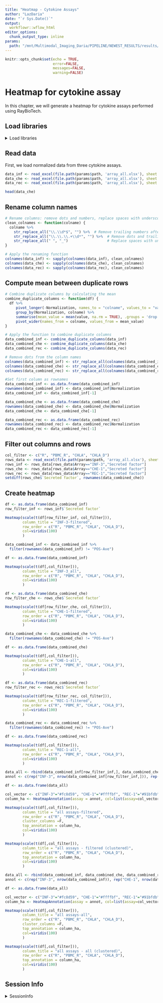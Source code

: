 ```yaml
---
title: "Heatmap - Cytokine Assays"
author: "LazDaria"
date: "`r Sys.Date()`"
output: 
  workflowr::wflow_html
editor_options:
  chunk_output_type: inline
params: 
  path: "/mnt/Multimodal_Imaging_Daria/PIPELINE/NEWEST_RESULTS/results/Manuscript/cytokines"
---
```


```r
knitr::opts_chunk$set(echo = TRUE,
                      error=FALSE,
                      messages=FALSE,
                      warning=FALSE)
```

# Heatmap for cytokine assay {#cyto}
In this chapter, we will generate a heatmap for cytokine assays performed using RayBioTech. 

## Load libraries
<details>
   <summary>Load libraries</summary>
   
```r
library(readxl)
library(dplyr)
library(stringr)
library(tidyr)
library(ComplexHeatmap)
library(viridis)
```
</details>

## Read data
First, we load normalized data from three cytokine assays.

```r
data_inf <- read_excel(file.path(params$path, 'array_all.xlsx'), sheet = "INF3")
data_che <- read_excel(file.path(params$path, 'array_all.xlsx'), sheet = "CHE1")
data_rec <- read_excel(file.path(params$path, 'array_all.xlsx'), sheet = "REC1")

head(data_che)
```
## Rename column names

```r
# Rename columns: remove dots and numbers, replace spaces with underscores
clean_colnames <- function(colname) {
  colname %>%
    str_replace_all("\\.\\d*$", "") %>%  # Remove trailing numbers after a dot
    str_replace_all("\\.\\.\\.+\\d*", "") %>%  # Remove dots and trailing numbers
    str_replace_all(" ", "_")                  # Replace spaces with underscores
}

# Apply the renaming function
colnames(data_inf) <- sapply(colnames(data_inf), clean_colnames)
colnames(data_che) <- sapply(colnames(data_che), clean_colnames)
colnames(data_rec) <- sapply(colnames(data_rec), clean_colnames)
```

## Compute mean between duplicate rows

```r
# Combine duplicate columns by calculating the mean
combine_duplicate_columns <- function(df) {
  df %>%
     pivot_longer(-Normalization, names_to = "colname", values_to = "value") %>%
     group_by(Normalization, colname) %>%
     summarise(mean_value = mean(value, na.rm = TRUE), .groups = 'drop') %>%
     pivot_wider(names_from = colname, values_from = mean_value)
}

# Apply the function to combine duplicate columns
data_combined_inf <- combine_duplicate_columns(data_inf)
data_combined_che <- combine_duplicate_columns(data_che)
data_combined_rec <- combine_duplicate_columns(data_rec)

# Remove dots from the column names
colnames(data_combined_inf) <- str_replace_all(colnames(data_combined_inf), "\\.", "")
colnames(data_combined_che) <- str_replace_all(colnames(data_combined_che), "\\.", "")
colnames(data_combined_rec) <- str_replace_all(colnames(data_combined_rec), "\\.", "")

#Set first column as rownames
data_combined_inf <- as.data.frame(data_combined_inf)
rownames(data_combined_inf) <- data_combined_inf$Normalization
data_combined_inf <- data_combined_inf[-1]

data_combined_che <- as.data.frame(data_combined_che)
rownames(data_combined_che) <- data_combined_che$Normalization
data_combined_che <- data_combined_che[-1]

data_combined_rec <- as.data.frame(data_combined_rec)
rownames(data_combined_rec) <- data_combined_rec$Normalization
data_combined_rec <- data_combined_rec[-1]
```

## Filter out columns and rows

```r
col_filter <- c("R", "PBMC_R", "CHLA", "CHLA_D")
rows_data <- read_excel(file.path(params$path, 'array_all.xlsx'), sheet = "filter")
rows_inf <- rows_data[rows_data$Array=="INF-3","Secreted factor"]
rows_che <- rows_data[rows_data$Array=="CHE-1","Secreted factor"]
rows_rec <- rows_data[rows_data$Array=="REC-1","Secreted factor"]
setdiff(rows_che$`Secreted factor`, rownames(data_combined_che))
```
## Create heatmap 

```r
df <- as.data.frame(data_combined_inf)
row_filter_inf <- rows_inf$`Secreted factor`

Heatmap(scale(t(df[row_filter_inf, col_filter])), 
        column_title = "INF-3-filtered",
        row_order = c("R", "PBMC_R", "CHLA", "CHLA_D"),
        col=viridis(100)
        )
```
```r
data_combined_inf <- data_combined_inf %>%
  filter(rownames(data_combined_inf) != "POS-Ave")

df <- as.data.frame(data_combined_inf)

Heatmap(scale(t(df[,col_filter])), 
        column_title = "INF-3_all",
        row_order = c("R", "PBMC_R", "CHLA", "CHLA_D"),
        col=viridis(100)
        )
```

```r
df <- as.data.frame(data_combined_che)
row_filter_che <- rows_che$`Secreted factor`

Heatmap(scale(t(df[row_filter_che, col_filter])), 
        column_title = "CHE-1-filtered",
        row_order = c("R", "PBMC_R", "CHLA", "CHLA_D"),
        col=viridis(100)
        )
```

```r
data_combined_che <- data_combined_che %>%
  filter(rownames(data_combined_che) != "POS-Ave")

df <- as.data.frame(data_combined_che)

Heatmap(scale(t(df[,col_filter])), 
        column_title = "CHE-1-all",
        row_order = c("R", "PBMC_R", "CHLA", "CHLA_D"),
        col=viridis(100)
        )
```

```r
df <- as.data.frame(data_combined_rec)
row_filter_rec <- rows_rec$`Secreted factor`

Heatmap(scale(t(df[row_filter_rec, col_filter])), 
        column_title = "REC-1-filtered",
        row_order = c("R", "PBMC_R", "CHLA", "CHLA_D"),
        col=viridis(100)
        )
```
```r
data_combined_rec <- data_combined_rec %>%
  filter(rownames(data_combined_rec) != "POS-Ave")

df <- as.data.frame(data_combined_rec)

Heatmap(scale(t(df[,col_filter])), 
        column_title = "REC-1-all",
        row_order = c("R", "PBMC_R", "CHLA", "CHLA_D"),
        col=viridis(100)
        )
```
```r
data_all <- rbind(data_combined_inf[row_filter_inf,], data_combined_che[row_filter_che,], data_combined_rec[row_filter_rec,])
annot <- c(rep("INF-3", nrow(data_combined_inf[row_filter_inf,])), rep("CHE-1", nrow(data_combined_che[row_filter_che,])), rep("REC-1", nrow(data_combined_rec[row_filter_rec,])))

df <- as.data.frame(data_all)

col_vector <- c("INF-3"="#fc8d59", "CHE-1"="#ffffbf", "REC-1"="#91bfdb")
column_ha <- HeatmapAnnotation(assay = annot, col=list(assay=col_vector))

Heatmap(scale(t(df[,col_filter])), 
        column_title = "all assays-filtered",
        row_order = c("R", "PBMC_R", "CHLA", "CHLA_D"),
        cluster_columns =F,
        top_annotation = column_ha,
        col=viridis(100)
        )
```
```r
Heatmap(scale(t(df[,col_filter])), 
        column_title = "all assays - filtered (clustered)",
        row_order = c("R", "PBMC_R", "CHLA", "CHLA_D"),
        top_annotation = column_ha,
        col=viridis(100)
        )
```

```r
data_all <- rbind(data_combined_inf, data_combined_che, data_combined_rec)
annot <- c(rep("INF-3", nrow(data_combined_inf)), rep("CHE-1", nrow(data_combined_che)), rep("REC-1", nrow(data_combined_rec)))

df <- as.data.frame(data_all)

col_vector <- c("INF-3"="#fc8d59", "CHE-1"="#ffffbf", "REC-1"="#91bfdb")
column_ha <- HeatmapAnnotation(assay = annot, col=list(assay=col_vector))

Heatmap(scale(t(df[,col_filter])), 
        column_title = "all assays-all",
        row_order = c("R", "PBMC_R", "CHLA", "CHLA_D"),
        cluster_columns =F,
        top_annotation = column_ha,
        col=viridis(100)
        )
```
```r
Heatmap(scale(t(df[,col_filter])), 
        column_title = "all assays - all (clustered)",
        row_order = c("R", "PBMC_R", "CHLA", "CHLA_D"),
        top_annotation = column_ha,
        col=viridis(100)
        )
```

## Session Info

<details>
   <summary>SessionInfo</summary>
   
```r
sessionInfo()
```
</details>
